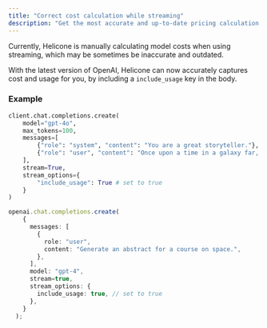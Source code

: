```yaml
---
title: "Correct cost calculation while streaming"
description: "Get the most accurate and up-to-date pricing calculation."
---
```


Currently, Helicone is manually calculating model costs when using streaming, which may be sometimes be inaccurate and outdated.

With the latest version of OpenAI, Helicone can now accurately captures cost and usage for you, by including a `include_usage` key in the body.



### Example

<CodeGroup>

```python Python
client.chat.completions.create(
    model="gpt-4o",
    max_tokens=100,
    messages=[
        {"role": "system", "content": "You are a great storyteller."},
        {"role": "user", "content": "Once upon a time in a galaxy far, far away..."}
    ],
    stream=True,
    stream_options={
        "include_usage": True # set to true
    }
)
```

```ts Typescript
openai.chat.completions.create(
    {
      messages: [
        {
          role: "user",
          content: "Generate an abstract for a course on space.",
        },
      ],
      model: "gpt-4",
      stream=true,
      stream_options: {
        include_usage: true, // set to true
      },
    }
  );
```

</CodeGroup>

